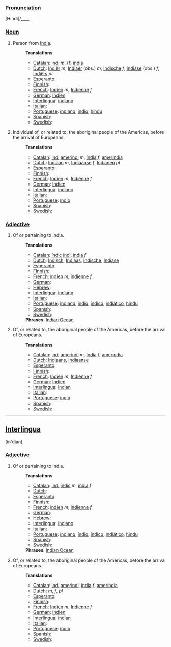 ===[[Pronunciation]]===
[Hindi]/____

===[[Noun]]===
# Person from [[India]].
#:'''Translations'''
#:*[[Catalan]]: [[indi]] ''m'', (f) [[índia]]
#:*[[Dutch]]: [[Indiër]] ''m'', [[Indiaër]] (obs.) ''m'', [[Indische]] ''f'', [[Indiase]] (obs.) ''f'', [[Indiërs]] ''pl''
#:*[[Esperanto]]: [[]]
#:*[[Finnish]]: [[]]
#:*[[French]]: [[Indien]] ''m'', [[Indienne]] ''f''
#:*[[German]]: [[Indien]]
#:*[[Interlingua]]: [[indiano]]
#:*[[Italian]]: [[]]
#:*[[Portuguese]]: [[indiano]], [[índio]], [[hindu]]
#:*[[Spanish]]: [[]]
#:*[[Swedish]]: [[]]
#Individual of, or related to, the aboriginal people of the Americas, before the arrival of Europeans.
#:'''Translations'''
#:*[[Catalan]]: [[indi]] [[amerindi]] ''m'', [[índia]] ''f'', [[ameríndia]]
#:*[[Dutch]]: [[Indiaan]] ''m'', [[Indiaanse]] ''f'', [[Indianen]] ''pl''
#:*[[Esperanto]]: [[]]
#:*[[Finnish]]: [[]]
#:*[[French]]: [[Indien]] ''m'', [[Indienne]] ''f''
#:*[[German]]: [[Indien]]
#:*[[Interlingua]]: [[indiano]]
#:*[[Italian]]: [[]]
#:*[[Portuguese]]: [[índio]]
#:*[[Spanish]]: [[]]
#:*[[Swedish]]: [[]]
===[[Adjective]]===
# Of or pertaining to India.
#:'''Translations'''
#:*[[Catalan]]: [[índic]] [[indi]], [[índia]] ''f''
#:*[[Dutch]]: [[Indisch]], [[Indiaas]], [[Indische]], [[Indiase]]
#:*[[Esperanto]]: [[]]
#:*[[Finnish]]: [[]]
#:*[[French]]: [[indien]] ''m'', [[indienne]] ''f''
#:*[[German]]: [[]]
#:*[[Hebrew]]: [[]]
#:*[[Interlingua]]: [[indiano]]
#:*[[Italian]]: [[]]
#:*[[Portuguese]]: [[indiano]], [[índio]], [[índico]], [[indiático]], [[hindu]]
#:*[[Spanish]]: [[]]
#:*[[Swedish]]: [[]]
#:'''Phrases''': [[w:Indian Ocean|Indian Ocean]]
#Of, or related to, the aboriginal people of the Americas, before the arrival of Europeans.
#:'''Translations'''
#:*[[Catalan]]: [[indi]] [[amerindi]] ''m'', [[índia]] ''f'', [[ameríndia]]
#:*[[Dutch]]: [[Indiaans]], [[Indiaanse]]
#:*[[Esperanto]]: [[]]
#:*[[Finnish]]: [[]]
#:*[[French]]: [[Indien]] ''m'', [[Indienne]] ''f''
#:*[[German]]: [[Indien]]
#:*[[Interlingua]]: [[indian]]
#:*[[Italian]]: [[]]
#:*[[Portuguese]]: [[índio]]
#:*[[Spanish]]: [[]]
#:*[[Swedish]]: [[]]
----
==[[Interlingua]]==
[in'djan]
===[[Adjective]]===
# Of or pertaining to India.
#:'''Translations'''
#:*[[Catalan]]: [[indi]] [[índic]] ''m'', [[índia]] ''f''
#:*[[Dutch]]: [[]]
#:*[[Esperanto]]: [[]]
#:*[[Finnish]]: [[]]
#:*[[French]]: [[indien]] ''m'', [[indienne]] ''f''
#:*[[German]]: [[]]
#:*[[Hebrew]]: [[]]
#:*[[Interlingua]]: [[indiano]]
#:*[[Italian]]: [[]]
#:*[[Portuguese]]: [[indiano]], [[índio]], [[índico]], [[indiático]], [[hindu]]
#:*[[Spanish]]: [[]]
#:*[[Swedish]]: [[]]
#:'''Phrases''': [[w:Indian Ocean|Indian Ocean]]
#Of, or related to, the aboriginal people of the Americas, before the arrival of Europeans.
#:'''Translations'''
#:*[[Catalan]]: [[indi]] [[amerindi]], [[índia]] ''f'', [[ameríndia]]
#:*[[Dutch]]: [[]] ''m'', [[]]  ''f'', [[]] ''pl''
#:*[[Esperanto]]: [[]]
#:*[[Finnish]]: [[]]
#:*[[French]]: [[Indien]] ''m'', [[Indienne]]  ''f''
#:*[[German]]: [[Indien]]
#:*[[Interlingua]]: [[indian]]
#:*[[Italian]]: [[]]
#:*[[Portuguese]]: [[índio]]
#:*[[Spanish]]: [[]]
#:*[[Swedish]]: [[]]